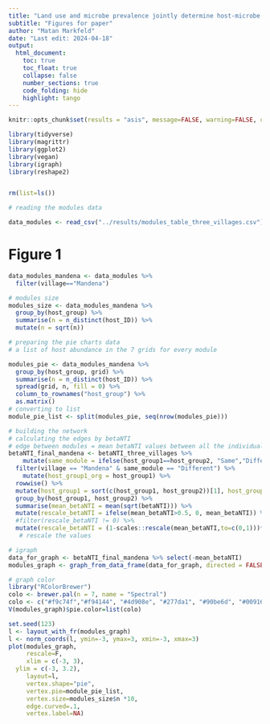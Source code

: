 ```yaml
---
title: "Land use and microbe prevalence jointly determine host-microbe network structure"
subtitle: "Figures for paper"
author: "Matan Markfeld"
date: "Last edit: 2024-04-18"
output: 
  html_document:
    toc: true
    toc_float: true
    collapse: false
    number_sections: true
    code_folding: hide
    highlight: tango
---
```

```r
knitr::opts_chunk$set(results = "asis", message=FALSE, warning=FALSE, cache=TRUE, eval = TRUE, dev = c('png'), out.width = '100%', out.height='40%')
```


```r
library(tidyverse)
library(magrittr)
library(ggplot2)
library(vegan)
library(igraph)
library(reshape2)


rm(list=ls())
```

```r
# reading the modules data

data_modules <- read_csv("../results/modules_table_three_villages.csv") 
```

# Figure 1

```r
data_modules_mandena <- data_modules %>% 
  filter(village=="Mandena")

# modules size
modules_size <- data_modules_mandena %>% 
  group_by(host_group) %>% 
  summarise(n = n_distinct(host_ID)) %>% 
  mutate(n = sqrt(n))

# preparing the pie charts data
# a list of host abundance in the 7 grids for every module

modules_pie <- data_modules_mandena %>% 
  group_by(host_group, grid) %>% 
  summarise(n = n_distinct(host_ID)) %>% 
  spread(grid, n, fill = 0) %>% 
  column_to_rownames("host_group") %>% 
  as.matrix()
# converting to list
module_pie_list <- split(modules_pie, seq(nrow(modules_pie)))

# building the network
# calculating the edges by betaNTI
# edge between modules = mean betaNTI values between all the individuals in the two modules
betaNTI_final_mandena <- betaNTI_three_villages %>% 
    mutate(same_module = ifelse(host_group1==host_group2, "Same","Different")) %>% 
  filter(village == "Mandena" & same_module == "Different") %>% 
    mutate(host_group1_org = host_group1) %>% 
  rowwise() %>%
  mutate(host_group1 = sort(c(host_group1, host_group2))[1], host_group2 = sort(c(host_group1_org, host_group2))[2]) %>% 
  group_by(host_group1, host_group2) %>% 
  summarise(mean_betaNTI = mean(sqrt(betaNTI))) %>%   
  mutate(rescale_betaNTI = ifelse(mean_betaNTI>0.5, 0, mean_betaNTI)) %>% 
  #filter(rescale_betaNTI != 0) %>% 
  mutate(rescale_betaNTI = (1-scales::rescale(mean_betaNTI,to=c(0,1)))*10)  
   # rescale the values

# igraph
data_for_graph <- betaNTI_final_mandena %>% select(-mean_betaNTI)
modules_graph <- graph_from_data_frame(data_for_graph, directed = FALSE)

# graph color
library("RColorBrewer")
colo <- brewer.pal(n = 7, name = "Spectral")
colo <- c("#f9c74f","#f94144", "#4d908e", "#277da1", "#90be6d", "#00916e", "#766153")
V(modules_graph)$pie.color=list(colo)

set.seed(123)
l <- layout_with_fr(modules_graph) 
l <- norm_coords(l, ymin=-3, ymax=3, xmin=-3, xmax=3)
plot(modules_graph,
     rescale=F,
     xlim = c(-3, 3),
  ylim = c(-3, 3.2),
     layout=l,
     vertex.shape="pie", 
     vertex.pie=module_pie_list,
     vertex.size=modules_size$n *10, 
     edge.curved=.1,
     vertex.label=NA)

```

